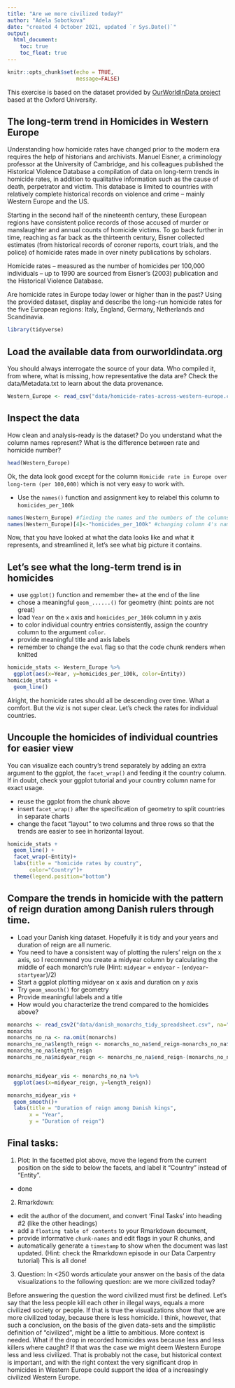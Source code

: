 ```yaml
---
title: "Are we more civilized today?"
author: "Adela Sobotkova"
date: "created 4 October 2021, updated `r Sys.Date()`"
output:
  html_document:
    toc: true
    toc_float: true
---
```


```r
knitr::opts_chunk$set(echo = TRUE,
                      message=FALSE)
```
This exercise is based on the dataset provided by [OurWorldInData project](https://ourworldindata.org/homicides) based at the Oxford University.

## The long-term trend in Homicides in Western Europe

Understanding how homicide rates have changed prior to the modern era requires the help of historians and archivists. Manuel Eisner, a criminology professor at the University of Cambridge, and his colleagues published the Historical Violence Database \href{https://cjrc.osu.edu/research/interdisciplinary/hvd}: a compilation of data on long-term trends in homicide rates, in addition to qualitative information such as the cause of death, perpetrator and victim. This database is limited to countries with relatively complete historical records on violence and crime – mainly Western Europe and the US.

Starting in the second half of the nineteenth century, these European regions have consistent police records of those accused of murder or manslaughter and annual counts of homicide victims. To go back further in time, reaching as far back as the thirteenth century, Eisner collected estimates (from historical records of coroner reports, court trials, and the police) of homicide rates made in over ninety publications by scholars.

Homicide rates – measured as the number of homicides per 100,000 individuals – up to 1990 are sourced from Eisner’s (2003) publication and the Historical Violence Database. 

Are homicide rates in Europe today lower or higher than in the past? Using the provided dataset, display and describe the long-run homicide rates for the five European regions: Italy, England, Germany, Netherlands and Scandinavia.

```r
library(tidyverse)
```

## Load the available data from ourworldindata.org

You should always interrogate the source of your data. Who compiled it, from where, what is missing, how representative the data are? Check the data/Metadata.txt to learn about the data provenance.

```r
Western_Europe <- read_csv("data/homicide-rates-across-western-europe.csv")
```

## Inspect the data

How clean and analysis-ready is the dataset? Do you understand what the column names represent? What is the difference between rate and homicide number?

```r
head(Western_Europe)
```

Ok, the data look good except for the column `Homicide rate in Europe over long-term (per 100,000)` which is not very easy to work with.

- Use the `names()` function and assignment key to relabel this column to `homicides_per_100k` 

```r
names(Western_Europe) #finding the names and the numbers of the columns 
names(Western_Europe)[4]<-"homicides_per_100k" #changing column 4's name
```

Now, that you have looked at what the data looks like and what it represents, and streamlined it, let's see what big picture it contains.

## Let's see what the long-term trend is in homicides

- use `ggplot()` function and remember the`+` at the end of the line
- chose a meaningful `geom_......()`  for geometry (hint: points are not great)
- load `Year` on the `x` axis and `homicides_per_100k` column in y axis
- to color individual country entries consistently, assign the country column to the argument `color`.
- provide meaningful title and axis labels
- remember to change the `eval` flag so that the code chunk renders when knitted 

```r
homicide_stats <- Western_Europe %>%
  ggplot(aes(x=Year, y=homicides_per_100k, color=Entity))
homicide_stats +
  geom_line()
```
Alright, the homicide rates should all be descending over time. What a comfort. But the viz is not super clear. Let's check the rates for individual countries.

## Uncouple the homicides of individual countries for easier view

You can visualize each country's trend separately by adding an extra argument to the ggplot, the `facet_wrap()` and feeding it the country column. If in doubt, check your ggplot tutorial and your country column name for exact usage.

- reuse the ggplot from the chunk above
- insert `facet_wrap()` after the specification of geometry to split countries in separate charts
- change the facet "layout" to two columns and three rows so that the trends are easier to see in horizontal layout. 


```r
homicide_stats +
  geom_line() + 
  facet_wrap(~Entity)+
  labs(title = "homicide rates by country",
       color="Country")+
  theme(legend.position="bottom")

```

## Compare the trends in homicide with the pattern of reign duration among Danish rulers through time.

- Load your Danish king dataset. Hopefully it is tidy and your years and duration of reign are all numeric.
- You need to have a consistent way of plotting the rulers' reign on the x axis, so I recommend you create a midyear column by calculating the middle of each monarch's rule (Hint: `midyear` = `endyear` - (`endyear`-`startyear`)/2)
- Start a ggplot plotting midyear on x axis and duration on y axis
- Try `geom_smooth()` for geometry 
- Provide meaningful labels and a title
- How would you characterize the trend compared to the homicides above?

```r
monarchs <- read_csv2("data/danish_monarchs_tidy_spreadsheet.csv", na="Na")
monarchs
monarchs_no_na <- na.omit(monarchs)
monarchs_no_na$length_reign <- monarchs_no_na$end_reign-monarchs_no_na$start_reign
monarchs_no_na$length_reign
monarchs_no_na$midyear_reign <- monarchs_no_na$end_reign-(monarchs_no_na$end_reign-monarchs_no_na$start_reign)/2


monarchs_midyear_vis <- monarchs_no_na %>%
  ggplot(aes(x=midyear_reign, y=length_reign))

monarchs_midyear_vis +
  geom_smooth()+
  labs(title = "Duration of reign among Danish kings",
       x = "Year",
       y = "Duration of reign")
```


## Final tasks:

1) Plot: In the facetted plot above, move the legend from the current position on the side to below the facets, and label it "Country" instead of "Entity".
- done

2) Rmarkdown: 

  - edit the author of the document, and convert 'Final Tasks' into heading #2 (like the other headings) 
  - add a `floating table of contents` to your Rmarkdown document, 
  - provide informative `chunk-names` and edit flags in your R chunks, and
  - automatically generate a `timestamp` to show when the document was last updated. (Hint: check the Rmarkdown episode in our Data Carpentry tutorial)
      This is all done!

3) Question: In <250 words articulate your answer on the basis of the data visualizations to the following question: are we more civilized today?

Before answering the question the word civilized must first be defined. Let's say that the less people kill each other in illegal ways, equals a more civilized society or people. If that is true the visualizations show that we are more civilized today, because there is less homicide. I think, however, that such a conclusion, on the basis of the given data-sets and the simplistic definition of "civilized", might be a little to ambitious. More context is needed. What if the drop in recorded homicides was because less and less killers where caught? If that was the case we might deem Western Europe less and less civilized. That is probably not the case, but historical context is important, and with the right context the very significant drop in homicides in Western Europe could support the idea of a increasingly civilized Western Europe. 